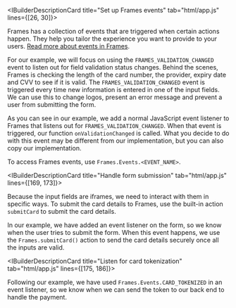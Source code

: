 <IBuilderDescriptionCard title="Set up Frames events" tab="html/app.js" lines={[26, 30]}>

Frames has a collection of events that are triggered when certain actions happen. They help you tailor the experience you want to provide to your users. [Read more about events in Frames](/integrate/frames/frames-reference#Events).

For our example, we will focus on using the `FRAMES_VALIDATION_CHANGED` event to listen out for field validation status changes. Behind the scenes, Frames is checking the length of the card number, the provider, expiry date and CVV to see if it is valid. The `FRAMES_VALIDATION_CHANGED` event is triggered every time new information is entered in one of the input fields. We can use this to change logos, present an error message and prevent a user from submitting the form.

As you can see in our example, we add a normal JavaScript event listener to Frames that listens out for `FRAMES_VALIDATION_CHANGED`. When that event is triggered, our function `onValidationChanged` is called. What you decide to do with this event may be different from our implementation, but you can also copy our implementation.

<TipBox variant="tip">

To access Frames events, use `Frames.Events.<EVENT_NAME>`.

</TipBox>

</IBuilderDescriptionCard>

<IBuilderDescriptionCard title="Handle form submission" tab="html/app.js" lines={[169, 173]}>

Because the input fields are iframes, we need to interact with them in specific ways. To submit the card details to Frames, use the built-in action `submitCard` to submit the card details. 

In our example, we have added an event listener on the form, so we know when the user tries to submit the form. When this event happens, we use the `Frames.submitCard()` action to send the card details securely once all the inputs are valid.

</IBuilderDescriptionCard>

<IBuilderDescriptionCard title="Listen for card tokenization" tab="html/app.js" lines={[175, 186]}>

Following our example, we have used `Frames.Events.CARD_TOKENIZED` in an event listener, so we know when we can send the token to our back end to handle the payment.

</IBuilderDescriptionCard>




